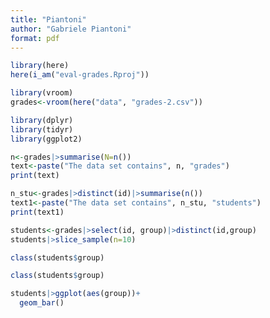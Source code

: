 ```yaml
---
title: "Piantoni"
author: "Gabriele Piantoni"
format: pdf
---
```

```r
library(here)
here(i_am("eval-grades.Rproj"))
```


```r
library(vroom)
grades<-vroom(here("data", "grades-2.csv"))
```
```r
library(dplyr)
library(tidyr)
library(ggplot2)
```
```r
n<-grades|>summarise(N=n())
text<-paste("The data set contains", n, "grades")
print(text)
```

```r
n_stu<-grades|>distinct(id)|>summarise(n())
text1<-paste("The data set contains", n_stu, "students")
print(text1)
```
```r
students<-grades|>select(id, group)|>distinct(id,group)
students|>slice_sample(n=10)
```
```r
class(students$group)

```
```r
class(students$group)
```

```r
students|>ggplot(aes(group))+
  geom_bar()
```


